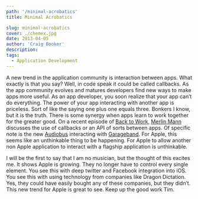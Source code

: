 ```yaml
---
path: '/minimal-acrobatics'
title: Minimal Acrobatics

slug: minimal-acrobatics
cover: ./chemex.jpg
date: 2013-04-05
author: 'Craig Booker'
description:
tags:
  - Application Development
---
```


A new trend in the application community is interaction between apps. What exactly is that you say? Well, in code speak it could be called callbacks. As the app community evolves and matures developers find new ways to make apps more useful. As an app developer, you soon realize that your app can’t do everything. The power of your app interacting with another app is priceless. Sort of like the saying one plus one equals three. Bonkers I know, but it is the truth. There is some synergy when apps learn to work together for the greater good. On a recent episode of [Back to Work](http://5by5.tv/b2w/113), [Merlin Mann](http://www.merlinmann.com/) discusses the use of callbacks or an API of sorts between apps. Of specific note is the new [Audiobus](http://audiob.us) interacting with [Garageband](http://www.apple.com/apps/garageband/). For Apple, this seems like an unthinkable thing to be happening. For Apple to allow another non Apple application to interact with a flagship application is unthinkable.

I will be the first to say that I am no musician, but the thought of this excites me. It shows Apple is growing. They no longer have to control every single element. You see this with deep twitter and Facebook integration into iOS. You see this with using technology from companies like Dragon Dictation. Yes, they could have easily bought any of these companies, but they didn’t. This new trend for Apple is great to see. Keep up the good work Tim.
